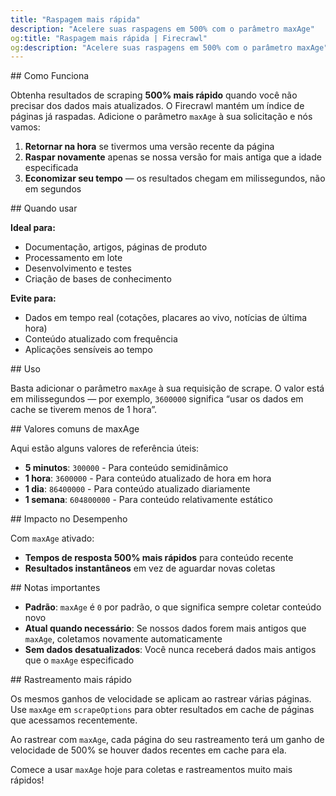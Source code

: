 ```yaml
---
title: "Raspagem mais rápida"
description: "Acelere suas raspagens em 500% com o parâmetro maxAge"
og:title: "Raspagem mais rápida | Firecrawl"
og:description: "Acelere suas raspagens em 500% com o parâmetro maxAge"
---
```




<div id="how-it-works">
  ## Como Funciona
</div>

Obtenha resultados de scraping **500% mais rápido** quando você não precisar dos dados mais atualizados. O Firecrawl mantém um índice de páginas já raspadas. Adicione o parâmetro `maxAge` à sua solicitação e nós vamos:

1. **Retornar na hora** se tivermos uma versão recente da página
2. **Raspar novamente** apenas se nossa versão for mais antiga que a idade especificada
3. **Economizar seu tempo** — os resultados chegam em milissegundos, não em segundos

<div id="when-to-use-this">
  ## Quando usar
</div>

**Ideal para:**

- Documentação, artigos, páginas de produto
- Processamento em lote
- Desenvolvimento e testes
- Criação de bases de conhecimento

**Evite para:**

- Dados em tempo real (cotações, placares ao vivo, notícias de última hora)
- Conteúdo atualizado com frequência
- Aplicações sensíveis ao tempo

<div id="usage">
  ## Uso
</div>

Basta adicionar o parâmetro `maxAge` à sua requisição de scrape. O valor está em milissegundos — por exemplo, `3600000` significa “usar os dados em cache se tiverem menos de 1 hora”.

<CodeGroup>

<FastScrapePython />

<FastScrapeNode />

<FastScrapeGo />

<FastScrapeRust />

<FastScrapeCURL />

</CodeGroup>

<div id="common-maxage-values">
  ## Valores comuns de maxAge
</div>

Aqui estão alguns valores de referência úteis:

- **5 minutos**: `300000` - Para conteúdo semidinâmico
- **1 hora**: `3600000` - Para conteúdo atualizado de hora em hora
- **1 dia**: `86400000` - Para conteúdo atualizado diariamente
- **1 semana**: `604800000` - Para conteúdo relativamente estático

<div id="performance-impact">
  ## Impacto no Desempenho
</div>

Com `maxAge` ativado:

- **Tempos de resposta 500% mais rápidos** para conteúdo recente
- **Resultados instantâneos** em vez de aguardar novas coletas

<div id="important-notes">
  ## Notas importantes
</div>

- **Padrão**: `maxAge` é `0` por padrão, o que significa sempre coletar conteúdo novo
- **Atual quando necessário**: Se nossos dados forem mais antigos que `maxAge`, coletamos novamente automaticamente
- **Sem dados desatualizados**: Você nunca receberá dados mais antigos que o `maxAge` especificado

<div id="faster-crawling">
  ## Rastreamento mais rápido
</div>

Os mesmos ganhos de velocidade se aplicam ao rastrear várias páginas. Use `maxAge` em `scrapeOptions` para obter resultados em cache de páginas que acessamos recentemente.

<CodeGroup>

<FastCrawlPython />

<FastCrawlNode />

<FastCrawlGo />

<FastCrawlRust />

<FastCrawlCURL />

</CodeGroup>

Ao rastrear com `maxAge`, cada página do seu rastreamento terá um ganho de velocidade de 500% se houver dados recentes em cache para ela.

Comece a usar `maxAge` hoje para coletas e rastreamentos muito mais rápidos!